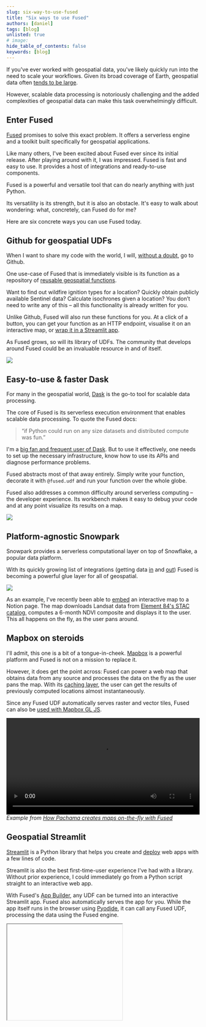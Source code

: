 ```yaml
---
slug: six-way-to-use-fused
title: "Six ways to use Fused"
authors: [daniel]
tags: [blog]
unlisted: true
# image:
hide_table_of_contents: false
keywords: [blog]
---
```



If you've ever worked with geospatial data, you've likely quickly run into the need to scale your workflows.
Given its broad coverage of Earth, geospatial data often [tends to be large](https://twitter.com/shoyer/status/1805732055394959819).

However, scalable data processing is notoriously challenging and the added complexities of geospatial data can make this task overwhelmingly difficult.

## Enter Fused

[Fused](https://www.fused.io/) promises to solve this exact problem.
It offers a serverless engine and a toolkit built specifically for geospatial applications.

Like many others, I've been excited about Fused ever since its initial release.
After playing around with it, I was impressed.
Fused is fast and easy to use.
It provides a host of integrations and ready-to-use components.

Fused is a powerful and versatile tool that can do nearly anything with just Python.

Its versatility is its strength, but it is also an obstacle.
It's easy to walk about wondering: what, concretely, can Fused do for me?

Here are six concrete ways you can use Fused today.

## Github for geospatial UDFs
When I want to share my code with the world, I will,
[without a doubt](https://www.youtube.com/watch?v=4FNNlMtPS-0), go to Github.

One use-case of Fused that is immediately visible is its function as a repository of [reusable geospatial functions](https://github.com/fusedio/udfs).

Want to find out wildfire ignition types for a location?
Quickly obtain publicly available Sentinel data?
Calculate isochrones given a location?
You don’t need to write any of this – all this functionality is already written for you.

Unlike Github, Fused will also run these functions for you. At a click of a button, you can get your function as an HTTP endpoint, visualise it on an interactive map, or [wrap it in a Streamlit app](#geospatial-streamlit).

As Fused grows, so will its library of UDFs.
The community that develops around Fused could be an invaluable resource in and of itself.

![](https://i.imgur.com/rDhc0WD.png)

## Easy-to-use & faster Dask

For many in the geospatial world, [Dask](https://dask.org/) is the go-to tool for scalable data processing.

The core of Fused is its serverless execution environment that enables scalable data processing.
To quote the Fused docs:

> “if Python could run on any size datasets and distributed compute was fun.”

I'm a [big fan and frequent user of Dask](https://targomo.medium.com/how-we-learned-to-love-dask-and-achieved-a-40x-speedup-aa14e72d99c0).
But to use it effectively, one needs to set up the necessary infrastructure, know how to use its APIs and diagnose performance problems.

Fused abstracts most of that away entirely.
Simply write your function, decorate it with `@fused.udf` and run your function over the whole globe.

Fused also addresses a common difficulty around serverless computing – the developer experience.
Its workbench makes it easy to debug your code and at any point visualize its results on a map.

![](https://i.imgur.com/69pXXOi.gif)

## Platform-agnostic Snowpark

Snowpark provides a serverless computational layer on top of Snowflake, a popular data platform.

With its quickly growing list of integrations (getting data [in](https://docs.fused.io/user-guide/in/) and [out](https://docs.fused.io/user-guide/out/)) Fused is becoming a powerful glue layer for all of geospatial.

![](https://fused-magic.s3.us-west-2.amazonaws.com/docs_assets/ecosystem_diagram.png)

As an example, I've recently been able to [embed](https://docs.fused.io/user-guide/out/notion/#2-embed-the-map-into-notion) an interactive map to a Notion page. The map downloads Landsat data from [Element 84's STAC catalog](https://earth-search.aws.element84.com/v1), computes a 6-month NDVI composite and displays it to the user. This all happens on the fly, as the user pans around.

## Mapbox on steroids

I'll admit, this one is a bit of a tongue-in-cheek.
[Mapbox](https://www.mapbox.com/) is a powerful platform and Fused is not on a mission to replace it.

However, it does get the point across: Fused can power a web map that obtains data from any source and processes the data on the fly as the user pans the map.
With its [caching layer](https://docs.fused.io/core-concepts/content-management/cache/), the user can get the results of previously computed locations almost instantaneously.

Since any Fused UDF automatically serves raster and vector tiles, Fused can also be [used with Mapbox GL JS](https://docs.fused.io/user-guide/out/mapbox/).

<video width="100%" controls> <source src="https://fused-magic.s3.us-west-2.amazonaws.com/blog-assets/pachama_land_suitability_app.mp4" type="video/mp4" /> </video> 
*Example from [How Pachama creates maps on-the-fly with Fused](https://docs.fused.io/blog/pachama-creates-maps-on-the-fly-with-fused/)* 


## Geospatial Streamlit

[Streamlit](https://streamlit.io/) is a Python library that helps you create and
[deploy](https://docs.streamlit.io/deploy/streamlit-community-cloud/deploy-your-app) web apps
with a few lines of code.

Streamlit is also the best first-time-user experience I've had with a library.
Without prior experience, I could immediately go from a Python script straight to an interactive web app.

With Fused's [App Builder](https://docs.fused.io/workbench/app-builder/), any UDF can be turned into an interactive Streamlit app.
Fused also automatically serves the app for you.
While the app itself runs in the browser using [Pyodide](https://github.com/pyodide/pyodide), it can call any Fused UDF, processing the data using the Fused engine.




<Iframe
  id="iframe-1"
  url = "https://www.fused.io/workbench#app/s/i/fa_57OKKXV6vmW15frm62zWgJ"
  height="250px"
/>


## Geospatial-first IDE

Of the six, this is the most aspirational use case.
It's also potentially the most impactful.

Fused provides the Workbench, a great web-based IDE.
Working with it started changing how I think of developing geospatial applications.

![](https://i.imgur.com/iM1pTKh.png)

Today, there are two worlds.
On one side, the software engineer uses test-driven-development to develop well-designed code in quick iterations.
On the other side, the data scientist develops code directly against real data using notebooks and visualizations.

Fused can bring these worlds together.
Simply annotating your function as `@fused.udf` gives you the ability to immediately visualize the results with real data, over any geographic region.
Fused Workbench does this, but you could equally develop in VSCode and switch to QGIS to immediately inspect the results.

By developing your code as a web of stateless UDFs and utilizing `@fused.cache`, you gain the ability to develop automatically cached pipelines whose results can be inspected in tools like Felt or served with an HTTP endpoint without any added work.

Often the greatest cost of data pipelines is developer time.
Fused has the potential to tighten the development feedback loop and catch errors early, reducing the time needed to develop robust data pipelines. 

## Conclusion
This article gave six concrete examples of how Fused can be used.

However, the possibilities of Fused are not limited to these examples.
With its powerful execution engine, visual IDE, growing host of integrations, and just-copy-the-link app deployment,
Fused is generic enough to enable use cases not even the team behind it has thought of.

I'm excited to see where Fused goes in the future and would not be surprised if it ends up being a ubiquitous tool in the geospatial world.